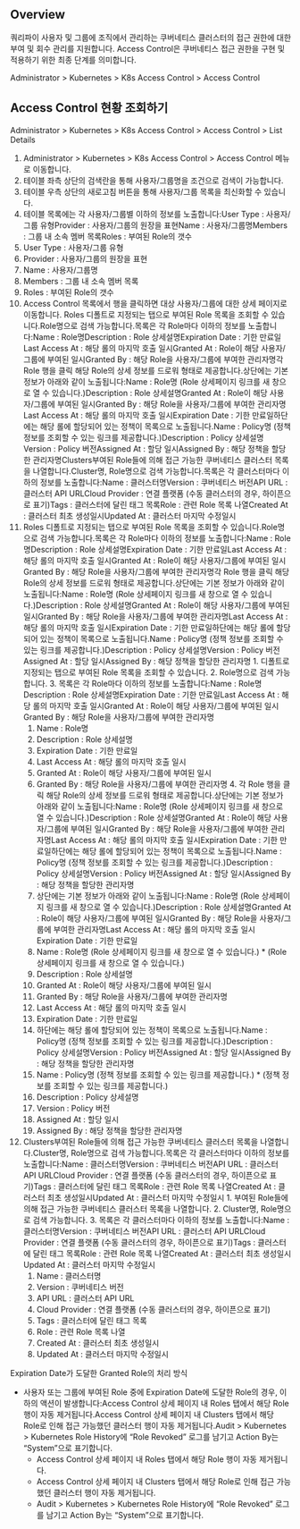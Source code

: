 ## Overview
쿼리파이 사용자 및 그룹에 조직에서 관리하는 쿠버네티스 클러스터의 접근 권한에 대한 부여 및 회수 관리를 지원합니다. Access Control은 쿠버네티스 접근 권한을 구현 및 적용하기 위한 최종 단계를 의미합니다.

Administrator &gt; Kubernetes &gt; K8s Access Control &gt; Access Control

## Access Control 현황 조회하기
Administrator &gt; Kubernetes &gt; K8s Access Control &gt; Access Control &gt; List Details

1. Administrator > Kubernetes > K8s Access Control > Access Control 메뉴로 이동합니다.
2. 테이블 좌측 상단의 검색란을 통해 사용자/그룹명을 조건으로 검색이 가능합니다.
3. 테이블 우측 상단의 새로고침 버튼을 통해 사용자/그룹 목록을 최신화할 수 있습니다.
4. 테이블 목록에는 각 사용자/그룹별 이하의 정보를 노출합니다:User Type : 사용자/그룹 유형Provider : 사용자/그룹의 원장을 표현Name : 사용자/그룹명Members : 그룹 내 소속 멤버 목록Roles : 부여된 Role의 갯수
  1. User Type : 사용자/그룹 유형
  2. Provider : 사용자/그룹의 원장을 표현
  3. Name : 사용자/그룹명
  4. Members : 그룹 내 소속 멤버 목록
  5. Roles : 부여된 Role의 갯수
5. Access Control 목록에서 행을 클릭하면 대상 사용자/그룹에 대한 상세 페이지로 이동합니다. Roles 디폴트로 지정되는 탭으로 부여된 Role 목록을 조회할 수 있습니다.Role명으로 검색 가능합니다.목록은 각 Role마다 이하의 정보를 노출합니다:Name : Role명Description : Role 상세설명Expiration Date : 기한 만료일Last Access At : 해당 롤의 마지막 호출 일시Granted At : Role이 해당 사용자/그룹에 부여된 일시Granted By : 해당 Role을 사용자/그룹에 부여한 관리자명각 Role 행을 클릭 해당 Role의 상세 정보를 드로워 형태로 제공합니다.상단에는 기본 정보가 아래와 같이 노출됩니다:Name : Role명 (Role 상세페이지 링크를 새 창으로 열 수 있습니다.)Description : Role 상세설명Granted At : Role이 해당 사용자/그룹에 부여된 일시Granted By : 해당 Role을 사용자/그룹에 부여한 관리자명Last Access At : 해당 롤의 마지막 호출 일시Expiration Date : 기한 만료일하단에는 해당 롤에 할당되어 있는 정책이 목록으로 노출됩니다.Name : Policy명 (정책 정보를 조회할 수 있는 링크를 제공합니다.)Description : Policy 상세설명Version : Policy 버전Assigned At : 할당 일시Assigned By : 해당 정책을 할당한 관리자명Clusters부여된 Role들에 의해 접근 가능한 쿠버네티스 클러스터 목록을 나열합니다.Cluster명, Role명으로 검색 가능합니다.목록은 각 클러스터마다 이하의 정보를 노출합니다:Name : 클러스터명Version : 쿠버네티스 버전API URL : 클러스터 API URLCloud Provider : 연결 플랫폼 (수동 클러스터의 경우, 하이픈으로 표기)Tags : 클러스터에 달린 태그 목록Role : 관련 Role 목록 나열Created At : 클러스터 최초 생성일시Updated At : 클러스터 마지막 수정일시
  1. Roles 디폴트로 지정되는 탭으로 부여된 Role 목록을 조회할 수 있습니다.Role명으로 검색 가능합니다.목록은 각 Role마다 이하의 정보를 노출합니다:Name : Role명Description : Role 상세설명Expiration Date : 기한 만료일Last Access At : 해당 롤의 마지막 호출 일시Granted At : Role이 해당 사용자/그룹에 부여된 일시Granted By : 해당 Role을 사용자/그룹에 부여한 관리자명각 Role 행을 클릭 해당 Role의 상세 정보를 드로워 형태로 제공합니다.상단에는 기본 정보가 아래와 같이 노출됩니다:Name : Role명 (Role 상세페이지 링크를 새 창으로 열 수 있습니다.)Description : Role 상세설명Granted At : Role이 해당 사용자/그룹에 부여된 일시Granted By : 해당 Role을 사용자/그룹에 부여한 관리자명Last Access At : 해당 롤의 마지막 호출 일시Expiration Date : 기한 만료일하단에는 해당 롤에 할당되어 있는 정책이 목록으로 노출됩니다.Name : Policy명 (정책 정보를 조회할 수 있는 링크를 제공합니다.)Description : Policy 상세설명Version : Policy 버전Assigned At : 할당 일시Assigned By : 해당 정책을 할당한 관리자명
    1. 디폴트로 지정되는 탭으로 부여된 Role 목록을 조회할 수 있습니다.
    2. Role명으로 검색 가능합니다.
    3. 목록은 각 Role마다 이하의 정보를 노출합니다:Name : Role명Description : Role 상세설명Expiration Date : 기한 만료일Last Access At : 해당 롤의 마지막 호출 일시Granted At : Role이 해당 사용자/그룹에 부여된 일시Granted By : 해당 Role을 사용자/그룹에 부여한 관리자명
      1. Name : Role명
      2. Description : Role 상세설명
      3. Expiration Date : 기한 만료일
      4. Last Access At : 해당 롤의 마지막 호출 일시
      5. Granted At : Role이 해당 사용자/그룹에 부여된 일시
      6. Granted By : 해당 Role을 사용자/그룹에 부여한 관리자명
    4. 각 Role 행을 클릭 해당 Role의 상세 정보를 드로워 형태로 제공합니다.상단에는 기본 정보가 아래와 같이 노출됩니다:Name : Role명 (Role 상세페이지 링크를 새 창으로 열 수 있습니다.)Description : Role 상세설명Granted At : Role이 해당 사용자/그룹에 부여된 일시Granted By : 해당 Role을 사용자/그룹에 부여한 관리자명Last Access At : 해당 롤의 마지막 호출 일시Expiration Date : 기한 만료일하단에는 해당 롤에 할당되어 있는 정책이 목록으로 노출됩니다.Name : Policy명 (정책 정보를 조회할 수 있는 링크를 제공합니다.)Description : Policy 상세설명Version : Policy 버전Assigned At : 할당 일시Assigned By : 해당 정책을 할당한 관리자명
      1. 상단에는 기본 정보가 아래와 같이 노출됩니다:Name : Role명 (Role 상세페이지 링크를 새 창으로 열 수 있습니다.)Description : Role 상세설명Granted At : Role이 해당 사용자/그룹에 부여된 일시Granted By : 해당 Role을 사용자/그룹에 부여한 관리자명Last Access At : 해당 롤의 마지막 호출 일시Expiration Date : 기한 만료일
        1. Name : Role명 (Role 상세페이지 링크를 새 창으로 열 수 있습니다.)
          * (Role 상세페이지 링크를 새 창으로 열 수 있습니다.)
        2. Description : Role 상세설명
        3. Granted At : Role이 해당 사용자/그룹에 부여된 일시
        4. Granted By : 해당 Role을 사용자/그룹에 부여한 관리자명
        5. Last Access At : 해당 롤의 마지막 호출 일시
        6. Expiration Date : 기한 만료일
      2. 하단에는 해당 롤에 할당되어 있는 정책이 목록으로 노출됩니다.Name : Policy명 (정책 정보를 조회할 수 있는 링크를 제공합니다.)Description : Policy 상세설명Version : Policy 버전Assigned At : 할당 일시Assigned By : 해당 정책을 할당한 관리자명
        1. Name : Policy명 (정책 정보를 조회할 수 있는 링크를 제공합니다.)
          * (정책 정보를 조회할 수 있는 링크를 제공합니다.)
        2. Description : Policy 상세설명
        3. Version : Policy 버전
        4. Assigned At : 할당 일시
        5. Assigned By : 해당 정책을 할당한 관리자명
  2. Clusters부여된 Role들에 의해 접근 가능한 쿠버네티스 클러스터 목록을 나열합니다.Cluster명, Role명으로 검색 가능합니다.목록은 각 클러스터마다 이하의 정보를 노출합니다:Name : 클러스터명Version : 쿠버네티스 버전API URL : 클러스터 API URLCloud Provider : 연결 플랫폼 (수동 클러스터의 경우, 하이픈으로 표기)Tags : 클러스터에 달린 태그 목록Role : 관련 Role 목록 나열Created At : 클러스터 최초 생성일시Updated At : 클러스터 마지막 수정일시
    1. 부여된 Role들에 의해 접근 가능한 쿠버네티스 클러스터 목록을 나열합니다.
    2. Cluster명, Role명으로 검색 가능합니다.
    3. 목록은 각 클러스터마다 이하의 정보를 노출합니다:Name : 클러스터명Version : 쿠버네티스 버전API URL : 클러스터 API URLCloud Provider : 연결 플랫폼 (수동 클러스터의 경우, 하이픈으로 표기)Tags : 클러스터에 달린 태그 목록Role : 관련 Role 목록 나열Created At : 클러스터 최초 생성일시Updated At : 클러스터 마지막 수정일시
      1. Name : 클러스터명
      2. Version : 쿠버네티스 버전
      3. API URL : 클러스터 API URL
      4. Cloud Provider : 연결 플랫폼 (수동 클러스터의 경우, 하이픈으로 표기)
      5. Tags : 클러스터에 달린 태그 목록
      6. Role : 관련 Role 목록 나열
      7. Created At : 클러스터 최초 생성일시
      8. Updated At : 클러스터 마지막 수정일시

Expiration Date가 도달한 Granted Role의 처리 방식

* 사용자 또는 그룹에 부여된 Role 중에 Expiration Date에 도달한 Role의 경우, 이하의 액션이 발생합니다:Access Control 상세 페이지 내 Roles 탭에서 해당 Role 행이 자동 제거됩니다.Access Control 상세 페이지 내 Clusters 탭에서 해당 Role로 인해 접근 가능했던 클러스터 행이 자동 제거됩니다.Audit > Kubernetes > Kubernetes Role History에 “Role Revoked” 로그를 남기고 Action By는 “System”으로 표기합니다.
  * Access Control 상세 페이지 내 Roles 탭에서 해당 Role 행이 자동 제거됩니다.
  * Access Control 상세 페이지 내 Clusters 탭에서 해당 Role로 인해 접근 가능했던 클러스터 행이 자동 제거됩니다.
  * Audit > Kubernetes > Kubernetes Role History에 “Role Revoked” 로그를 남기고 Action By는 “System”으로 표기합니다.
